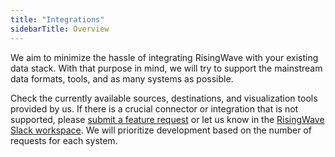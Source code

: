 ```yaml
---
title: "Integrations"
sidebarTitle: Overview
---
```


We aim to minimize the hassle of integrating RisingWave with your existing data stack. With that purpose in mind, we will try to support the mainstream data formats, tools, and as many systems as possible.

Check the currently available sources, destinations, and visualization tools provided by us. If there is a crucial connector or integration that is not supported, please [submit a feature request](https://github.com/risingwavelabs/risingwave/issues/new?assignees=&labels=type%2Ffeature&template=feature%5Frequest.yml) or let us know in the [RisingWave Slack workspace](https://www.risingwave.com/slack). We will prioritize development based on the number of requests for each system.


